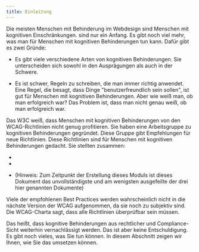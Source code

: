 ```yaml
---
title: Einleitung
---
```



Die meisten Menschen mit Behinderung im Webdesign sind Menschen mit kognitiven Einschränkungen.
<ExternalLink href="https://www.w3.org/TR/WCAG22/" text="Die Regeln für barrierefreie
Webseiten" /> sind nur ein Anfang. Es gibt noch viel mehr, was man für Menschen mit kognitiven Behinderungen tun kann. Dafür gibt
es zwei Gründe:

- Es gibt viele verschiedene Arten von kognitiven Behinderungen. Sie unterscheiden sich sowohl in den Ausprägungen als
  auch in der Schwere.

- Es ist schwer, Regeln zu schreiben, die man immer richtig anwendet. Eine Regel, die besagt, dass Dinge "benutzerfreundlich sein
  sollen", ist gut für Menschen mit kognitiven Behinderungen. Aber wie weiß man, ob man erfolgreich war? Das Problem ist, dass man
  nicht genau weiß, ob man erfolgreich war.

Das W3C weiß, dass Menschen mit kognitiven Behinderungen von den WCAG-Richtlinien nicht genug profitieren. Sie haben eine
Arbeitsgruppe zu kognitiven Behinderungen gegründet. Diese Gruppe gibt Empfehlungen für neue Richtlinien. Diese Richtlinien sind
für Menschen mit kognitiven Behinderungen gedacht. Sie stellten zusammen:

- <ExternalLink href="https://w3c.github.io/coga/user-research/" text="Nutzerforschung zu kognitiven Behinderungen" />

- <ExternalLink href="https://w3c.github.io/coga/gap-analysis/" text="Cognitive Accessibility Roadmap und Gap-Analyse" />

- <ExternalLink href="https://w3c.github.io/coga/gap-analysis/" text="Themenpapiere für die Task Force für Zugänglichkeit bei
  kognitiven und Lernbehinderungen (COGA)" /> (Hinweis: Zum Zeitpunkt der Erstellung dieses Moduls ist dieses Dokument das
  unvollständigste und am wenigsten ausgefeilte der drei hier genannten Dokumente)

Viele der empfohlenen Best Practices werden wahrscheinlich nicht in die nächste Version der WCAG aufgenommen, da sie noch zu
subjektiv sind. Die WCAG-Charta sagt, dass alle Richtlinien überprüfbar sein müssen.

Das heißt, dass kognitive Behinderungen aus rechtlicher und Compliance-Sicht weiterhin vernachlässigt werden. Das ist aber keine
Entschuldigung. Es gibt noch vieles, was Sie tun können. In diesem Abschnitt zeigen wir Ihnen, wie Sie das umsetzen können.
